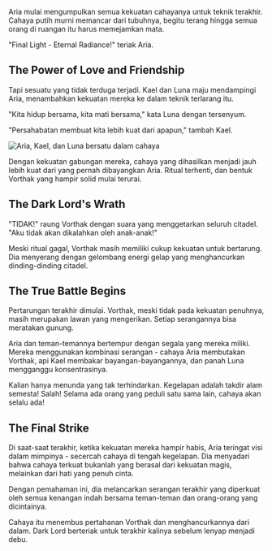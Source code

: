 Aria mulai mengumpulkan semua kekuatan cahayanya untuk teknik terakhir. Cahaya putih murni memancar dari tubuhnya, begitu terang hingga semua orang di ruangan itu harus memejamkan mata.

"Final Light - Eternal Radiance!" teriak Aria.

## The Power of Love and Friendship

Tapi sesuatu yang tidak terduga terjadi. Kael dan Luna maju mendampingi Aria, menambahkan kekuatan mereka ke dalam teknik terlarang itu.

"Kita hidup bersama, kita mati bersama," kata Luna dengan tersenyum.

"Persahabatan membuat kita lebih kuat dari apapun," tambah Kael.

<Image 
  src="/images/chapter-9-sacrifice.webp" 
  alt="Aria, Kael, dan Luna bersatu dalam cahaya" 
  caption="Kekuatan persahabatan mengalahkan kegelapan"
/>

Dengan kekuatan gabungan mereka, cahaya yang dihasilkan menjadi jauh lebih kuat dari yang pernah dibayangkan Aria. Ritual terhenti, dan bentuk Vorthak yang hampir solid mulai terurai.

## The Dark Lord's Wrath

"TIDAK!" raung Vorthak dengan suara yang menggetarkan seluruh citadel. "Aku tidak akan dikalahkan oleh anak-anak!"

Meski ritual gagal, Vorthak masih memiliki cukup kekuatan untuk bertarung. Dia menyerang dengan gelombang energi gelap yang menghancurkan dinding-dinding citadel.

## The True Battle Begins

Pertarungan terakhir dimulai. Vorthak, meski tidak pada kekuatan penuhnya, masih merupakan lawan yang mengerikan. Setiap serangannya bisa meratakan gunung.

Aria dan teman-temannya bertempur dengan segala yang mereka miliki. Mereka menggunakan kombinasi serangan - cahaya Aria membutakan Vorthak, api Kael membakar bayangan-bayangannya, dan panah Luna mengganggu konsentrasinya.

<Quote author="Vorthak">
Kalian hanya menunda yang tak terhindarkan. Kegelapan adalah takdir alam semesta!
</Quote>

<Quote author="Aria">
Salah! Selama ada orang yang peduli satu sama lain, cahaya akan selalu ada!
</Quote>

## The Final Strike

Di saat-saat terakhir, ketika kekuatan mereka hampir habis, Aria teringat visi dalam mimpinya - secercah cahaya di tengah kegelapan. Dia menyadari bahwa cahaya terkuat bukanlah yang berasal dari kekuatan magis, melainkan dari hati yang penuh cinta.

Dengan pemahaman ini, dia melancarkan serangan terakhir yang diperkuat oleh semua kenangan indah bersama teman-teman dan orang-orang yang dicintainya.

Cahaya itu menembus pertahanan Vorthak dan menghancurkannya dari dalam. Dark Lord berteriak untuk terakhir kalinya sebelum lenyap menjadi debu.